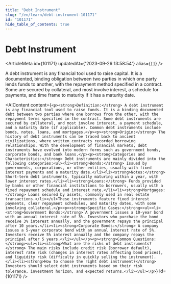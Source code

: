 ```yaml
---
title: "Debt Instrument"
slug: "/en/learn/debt-instrument-101171"
id: "101171"
hide_table_of_contents: true
---
```



# Debt Instrument

<ArticleMeta id={101171} updatedAt={'2023-09-26 13:58:54'} alias={`[]`} />
<div className='border-solid border-b border-t-0 my-4 border-[var(--ifm-color-gray-300)]' />

A debt instrument is any financial tool used to raise capital. It is a documented, binding obligation between two parties in which one party lends funds to another, with the repayment method specified in a contract. Some are secured by collateral, and most involve interest, a schedule for payments, and time frame to maturity if it has a maturity date.

<AIContent content={`<p><strong>Definition:</strong> A debt instrument is any financial tool used to raise funds. It is a binding documented debt between two parties where one borrows from the other, with the repayment terms specified in the contract. Some debt instruments are secured by collateral, and most involve interest, a payment schedule, and a maturity date (if applicable). Common debt instruments include bonds, notes, loans, and mortgages.</p><p><strong>Origin:</strong> The history of debt instruments can be traced back to ancient civilizations, where written contracts recorded borrowing relationships. With the development of financial markets, debt instruments have evolved into modern forms such as government bonds, corporate bonds, and bank loans.</p><p><strong>Categories and Characteristics:</strong> Debt instruments are mainly divided into the following categories:<ul><li><strong>Bonds:</strong> Issued by governments, corporations, or other entities, usually with fixed interest payments and a maturity date.</li><li><strong>Notes:</strong> Short-term debt instruments, typically maturing within a year, with lower interest rates.</li><li><strong>Loans:</strong> Funds provided by banks or other financial institutions to borrowers, usually with a fixed repayment schedule and interest rate.</li><li><strong>Mortgages:</strong> Loans secured by assets, commonly used in real estate transactions.</li></ul>These instruments feature fixed interest payments, clear repayment schedules, and maturity dates, with some involving collateral.</p><p><strong>Specific Cases:</strong><ul><li><strong>Government Bonds:</strong> A government issues a 10-year bond with an annual interest rate of 3%. Investors who purchase the bond receive 3% interest annually, and the government repays the principal after 10 years.</li><li><strong>Corporate Bonds:</strong> A company issues a 5-year corporate bond with an annual interest rate of 5%. Investors receive 5% interest annually and the company repays the principal after 5 years.</li></ul></p><p><strong>Common Questions:</strong><ul><li><strong>What are the risks of debt instruments?</strong> The main risks include credit risk (borrower default), interest rate risk (changes in interest rates affecting bond prices), and liquidity risk (difficulty in quickly selling the instrument).</li><li><strong>How to choose the right debt instrument?</strong> Investors should select debt instruments based on their risk tolerance, investment horizon, and expected returns.</li></ul></p>`} id={101171} />

